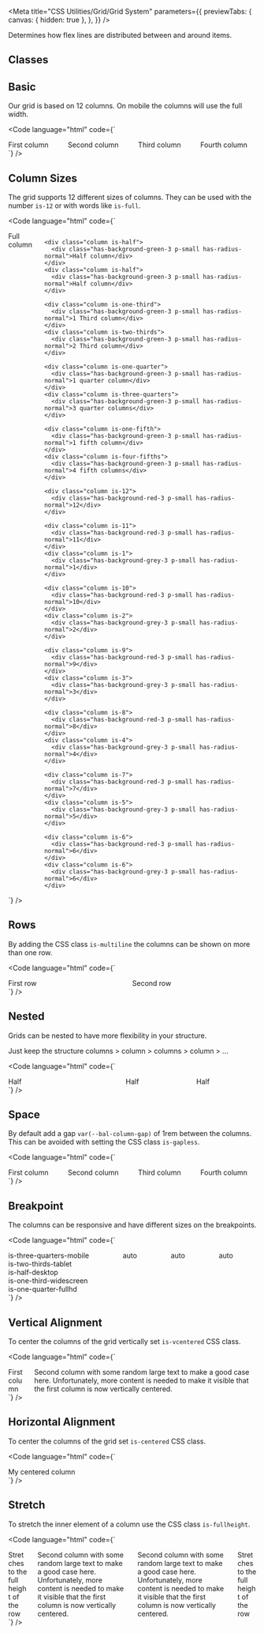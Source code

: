 
<Meta
  title="CSS Utilities/Grid/Grid System"
  parameters={{
    previewTabs: {
      canvas: { hidden: true },
    },
  }}
/>

<Banner label="Grid System" section="CSS Utilities" color="yellow" puzzle />

<Lead>Determines how flex lines are distributed between and around items.</Lead>

## Classes

<CssGridSystem />

## Basic

Our grid is based on 12 columns. On mobile the columns will use the full width.

<Code
  language="html"
  code={`
<div class="columns">
    <div class="column">
      <div class="has-background-green-3 p-small has-radius-normal">First column</div>
    </div>
    <div class="column">
      <div class="has-background-green-3 p-small has-radius-normal">Second column</div>
    </div>
    <div class="column">
      <div class="has-background-green-3 p-small has-radius-normal">Third column</div>
    </div>
    <div class="column">
      <div class="has-background-green-3 p-small has-radius-normal">Fourth column</div>
    </div>
  </div>
`}
/>

## Column Sizes

The grid supports 12 different sizes of columns. They can be used with the number `is-12` or with words like `is-full`.

<Code
  language="html"
  code={`
<div class="columns is-multiline">
    <div class="column is-full">
      <div class="has-background-green-3 p-small has-radius-normal">Full column</div>
    </div>

    <div class="column is-half">
      <div class="has-background-green-3 p-small has-radius-normal">Half column</div>
    </div>
    <div class="column is-half">
      <div class="has-background-green-3 p-small has-radius-normal">Half column</div>
    </div>

    <div class="column is-one-third">
      <div class="has-background-green-3 p-small has-radius-normal">1 Third column</div>
    </div>
    <div class="column is-two-thirds">
      <div class="has-background-green-3 p-small has-radius-normal">2 Third column</div>
    </div>

    <div class="column is-one-quarter">
      <div class="has-background-green-3 p-small has-radius-normal">1 quarter column</div>
    </div>
    <div class="column is-three-quarters">
      <div class="has-background-green-3 p-small has-radius-normal">3 quarter columns</div>
    </div>

    <div class="column is-one-fifth">
      <div class="has-background-green-3 p-small has-radius-normal">1 fifth column</div>
    </div>
    <div class="column is-four-fifths">
      <div class="has-background-green-3 p-small has-radius-normal">4 fifth columns</div>
    </div>

    <div class="column is-12">
      <div class="has-background-red-3 p-small has-radius-normal">12</div>
    </div>

    <div class="column is-11">
      <div class="has-background-red-3 p-small has-radius-normal">11</div>
    </div>
    <div class="column is-1">
      <div class="has-background-grey-3 p-small has-radius-normal">1</div>
    </div>

    <div class="column is-10">
      <div class="has-background-red-3 p-small has-radius-normal">10</div>
    </div>
    <div class="column is-2">
      <div class="has-background-grey-3 p-small has-radius-normal">2</div>
    </div>

    <div class="column is-9">
      <div class="has-background-red-3 p-small has-radius-normal">9</div>
    </div>
    <div class="column is-3">
      <div class="has-background-grey-3 p-small has-radius-normal">3</div>
    </div>

    <div class="column is-8">
      <div class="has-background-red-3 p-small has-radius-normal">8</div>
    </div>
    <div class="column is-4">
      <div class="has-background-grey-3 p-small has-radius-normal">4</div>
    </div>

    <div class="column is-7">
      <div class="has-background-red-3 p-small has-radius-normal">7</div>
    </div>
    <div class="column is-5">
      <div class="has-background-grey-3 p-small has-radius-normal">5</div>
    </div>

    <div class="column is-6">
      <div class="has-background-red-3 p-small has-radius-normal">6</div>
    </div>
    <div class="column is-6">
      <div class="has-background-grey-3 p-small has-radius-normal">6</div>
    </div>

  </div>
`}
/>

## Rows

By adding the CSS class `is-multiline` the columns can be shown on more than one row.

<Code
  language="html"
  code={`
<div class="columns is-multiline">
  <div class="column is-full">
    <div class="has-background-green-3 p-small has-radius-normal">First row</div>
  </div>
  <div class="column is-full">
    <div class="has-background-red-3 p-small has-radius-normal">Second row</div>
  </div>
</div>
`}
/>

## Nested

Grids can be nested to have more flexibility in your structure.

Just keep the structure columns > column > columns > column > ...

<Code
  language="html"
  code={`
<div class="columns">
  <div class="column is-half">
    <div class="has-background-green-3 p-small has-radius-normal">Half</div>
  </div>
  <div class="column is-half">
    <div class="columns">
      <div class="column is-half">
        <div class="has-background-red-3 p-small has-radius-normal">Half</div>
      </div>
      <div class="column is-half">
        <div class="has-background-red-3 p-small has-radius-normal">Half</div>
      </div>
    </div>
  </div>
</div>
`}
/>

## Space

By default add a gap `var(--bal-column-gap)` of 1rem between the columns.
This can be avoided with setting the CSS class `is-gapless`.

<Code
  language="html"
  code={`
<div class="columns is-gapless">
    <div class="column">
      <div class="has-background-green-3 p-small has-radius-normal">First column</div>
    </div>
    <div class="column">
      <div class="has-background-green-3 p-small has-radius-normal">Second column</div>
    </div>
    <div class="column">
      <div class="has-background-green-3 p-small has-radius-normal">Third column</div>
    </div>
    <div class="column">
      <div class="has-background-green-3 p-small has-radius-normal">Fourth column</div>
    </div>
  </div>
`}
/>

## Breakpoint

The columns can be responsive and have different sizes on the breakpoints.

<Code
  language="html"
  code={`
<div class="columns is-mobile">
    <div class="column is-three-quarters-mobile is-two-thirds-tablet is-half-desktop is-one-third-widescreen is-one-quarter-fullhd">
      <div class="has-background-green-3 p-small has-radius-normal">
        is-three-quarters-mobile<br>
        is-two-thirds-tablet<br>
        is-half-desktop<br>
        is-one-third-widescreen<br>
        is-one-quarter-fullhd
      </div>
    </div>
    <div class="column">
      <div class="has-background-green-3 p-small has-radius-normal">auto</div>
    </div>
    <div class="column">
      <div class="has-background-green-3 p-small has-radius-normal">auto</div>
    </div>
    <div class="column">
      <div class="has-background-green-3 p-small has-radius-normal">auto</div>
    </div>
  </div>
`}
/>

## Vertical Alignment

To center the columns of the grid vertically set `is-vcentered` CSS class.

<Code
  language="html"
  code={`
<div class="columns is-vcentered">
    <div class="column is-two-thirds">
      <div class="has-background-green-2 p-small has-radius-normal">First column</div>
    </div>
    <div class="column">
      <div class="has-background-green-2 p-small has-radius-normal">Second column with some random large text to make a good case here. Unfortunately, more content is needed to make it visible that the first column is now vertically centered.</div>
    </div>
  </div>
`}
/>

## Horizontal Alignment

To center the columns of the grid set `is-centered` CSS class.

<Code
  language="html"
  code={`
<div class="columns is-centered">
    <div class="column is-one-third">
      <div class="has-background-green-2 p-small has-radius-normal">My centered column</div>
    </div>
  </div>
`}
/>

## Stretch

To stretch the inner element of a column use the CSS class `is-fullheight`.

<Code
  language="html"
  code={`
<div class="columns is-multiline">
    <div class="column is-two-thirds">
      <div class="has-background-green-2 p-small has-radius-normal is-fullheight">Stretches to the full height of the row</div>
    </div>
    <div class="column is-one-third">
      <div class="has-background-green-2 p-small has-radius-normal is-fullheight">Second column with some random large text to make a good case here. Unfortunately, more content is needed to make it visible that the first column is now vertically centered.</div>
    </div>
    <div class="column is-half">
      <div class="has-background-green-2 p-small has-radius-normal is-fullheight">Second column with some random large text to make a good case here. Unfortunately, more content is needed to make it visible that the first column is now vertically centered.</div>
    </div>
    <div class="column is-half">
      <div class="has-background-green-2 p-small has-radius-normal is-fullheight">Stretches to the full height of the row</div>
    </div>
  </div>
`}
/>

<Footer>
  <LinkCards>
    <LinkCard
      pageTitle="Foundation/Grid"
      description="The Baloise Design System grid system is a fully responsive and 12 column layout system with six default breakpoints and five container layouts"
    />
    <LinkCard
      pageTitle="Foundation/Design Tokens"
      description="We use design tokens to replace hard-coded values in order to ensure a better consistency"
    />
    <LinkCard
      pageTitle="CSS Utilities/Mixins/Breakpoints"
      description="To create a responsive layout you can either structure your app with the Sass mixins"
    />
  </LinkCards>
</Footer>
